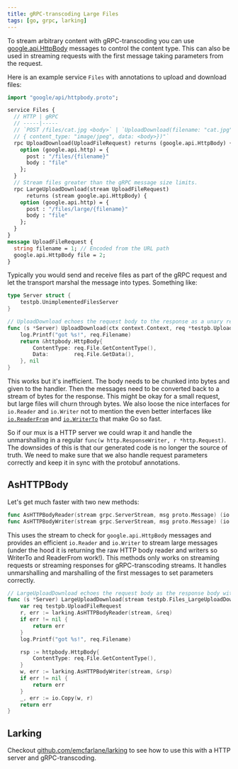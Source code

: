 ```yaml
---
title: gRPC-transcoding Large Files
tags: [go, grpc, larking]
---
```


To stream arbitrary content with gRPC-transcoding you can use [google.api.HttpBody](https://github.com/googleapis/googleapis/blob/master/google/api/httpbody.proto) messages to control the content type. This can also be used in streaming requests with the first message taking parameters from the request. 

Here is an example service `Files` with annotations to upload and download files:
```protobuf
import "google/api/httpbody.proto";

service Files {
  // HTTP | gRPC
  // -----|-----
  // `POST /files/cat.jpg <body>` | `UploadDownload(filename: "cat.jpg", file:
  // { content_type: "image/jpeg", data: <body>})"`
  rpc UploadDownload(UploadFileRequest) returns (google.api.HttpBody) {
    option (google.api.http) = {
      post : "/files/{filename}"
      body : "file"
    };
  }
  // Stream files greater than the gRPC message size limits.
  rpc LargeUploadDownload(stream UploadFileRequest)
      returns (stream google.api.HttpBody) {
    option (google.api.http) = {
      post : "/files/large/{filename}"
      body : "file"
    };
  }
}
message UploadFileRequest {
  string filename = 1; // Encoded from the URL path
  google.api.HttpBody file = 2;
}
```

Typically you would send and receive files as part of the gRPC request and let the transport marshal the message into types. Something like:

```go
type Server struct {
	testpb.UnimplementedFilesServer
}

// UploadDownload echoes the request body to the response as a unary request.
func (s *Server) UploadDownload(ctx context.Context, req *testpb.UploadFileRequest) (*httpbody.HttpBody, error) {
	log.Printf("got %s!", req.Filename)
	return &httpbody.HttpBody{
		ContentType: req.File.GetContentType(),
		Data:        req.File.GetData(),
	}, nil
}
```
This works but it's inefficient. The body needs to be chunked into bytes and given to the handler. Then the messages need to be converted back to a stream of bytes for the response. This might be okay for a small request, but large files will churn through bytes. We also loose the nice interfaces for `io.Reader` and `io.Writer` not to mention the even better interfaces like [`io.ReaderFrom`](https://pkg.go.dev/io#ReaderFrom) and [`io.WriterTo`](https://pkg.go.dev/io#WriterTo) that make Go so fast.

So if our mux is a HTTP server we could wrap it and handle the unmarshalling in a regular `func(w http.ResponseWriter, r *http.Request)`. The downsides of this is that our generated code is no longer the source of truth. We need to make sure that we also handle request parameters correctly and keep it in sync with the protobuf annotations.

## AsHTTPBody

Let's get much faster with two new methods:
```go
func AsHTTPBodyReader(stream grpc.ServerStream, msg proto.Message) (io.Reader, error)
func AsHTTPBodyWriter(stream grpc.ServerStream, msg proto.Message) (io.Writer, error)
```

This uses the stream to check for `google.api.HttpBody` messages and provides an efficient `io.Reader` and `io.Writer` to stream large messages (under the hood it is returning the raw HTTP body reader and writers so WriterTo and ReaderFrom work!).
This methods only works on streaming requests or streaming responses for gRPC-transcoding streams. It handles unmarshalling and marshalling of the first messages to set parameters correctly.
```go
// LargeUploadDownload echoes the request body as the response body with contentType.
func (s *Server) LargeUploadDownload(stream testpb.Files_LargeUploadDownloadServer) error {
	var req testpb.UploadFileRequest
	r, err := larking.AsHTTPBodyReader(stream, &req)
	if err != nil {
		return err
	}
	log.Printf("got %s!", req.Filename)

	rsp := httpbody.HttpBody{
		ContentType: req.File.GetContentType(),
	}
	w, err := larking.AsHTTPBodyWriter(stream, &rsp)
	if err != nil {
		return err
	}
	_, err := io.Copy(w, r)
	return err
}
```

## Larking
Checkout [github.com/emcfarlane/larking](https://github.com/emcfarlane/larking)
to see how to use this with a HTTP server and gRPC-transcoding.

